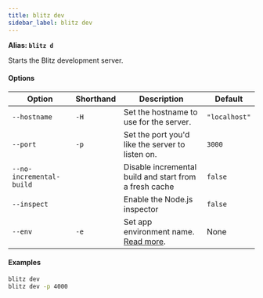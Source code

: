 ```yaml
---
title: blitz dev
sidebar_label: blitz dev
---
```


**Alias: `blitz d`**

Starts the Blitz development server.

#### Options

| Option                   | Shorthand | Description                                                                             | Default       |
| ------------------------ | --------- | --------------------------------------------------------------------------------------- | ------------- |
| `--hostname`             | `-H`      | Set the hostname to use for the server.                                                 | `"localhost"` |
| `--port`                 | `-p`      | Set the port you'd like the server to listen on.                                        | `3000`        |
| `--no-incremental-build` |           | Disable incremental build and start from a fresh cache                                  | `false`       |
| `--inspect`              |           | Enable the Node.js inspector                                                            | `false`       |
| `--env`                  | `-e`      | Set app environment name. [Read more](/docs/environment-variables#custom-environments). | None          |

#### Examples

```bash
blitz dev
blitz dev -p 4000
```
